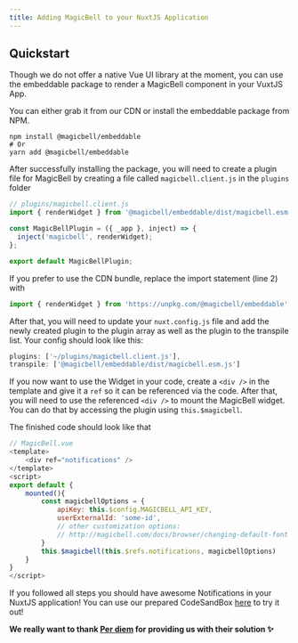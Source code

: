 ```yaml
---
title: Adding MagicBell to your NuxtJS Application
---
```


## Quickstart

Though we do not offer a native Vue UI library at the moment, you can use
the embeddable package to render a MagicBell component in your VuxtJS App.

You can either grab it from our CDN or install the embeddable package from NPM.

```shell hideHeader
npm install @magicbell/embeddable
# Or
yarn add @magicbell/embeddable
```

After successfully installing the package, you will need to create a plugin file for MagicBell by creating a file called `magicbell.client.js` in the `plugins` folder

```js
// plugins/magicbell.client.js
import { renderWidget } from '@magicbell/embeddable/dist/magicbell.esm.js';

const MagicBellPlugin = ({ _app }, inject) => {
  inject('magicbell', renderWidget);
};

export default MagicBellPlugin;
```

If you prefer to use the CDN bundle, replace the import statement (line 2) with

```javascript
import { renderWidget } from 'https://unpkg.com/@magicbell/embeddable';
```

After that, you will need to update your `nuxt.config.js` file and add the newly created plugin to the plugin array as well as the plugin to the transpile list. Your config should look like this:

```js
plugins: ['~/plugins/magicbell.client.js'],
transpile: ['@magicbell/embeddable/dist/magicbell.esm.js']
```

If you now want to use the Widget in your code, create a `<div />` in the template and give it a `ref` so it can be referenced via the code.
After that, you will need to use the referenced `<div />` to mount the MagicBell widget. You can do that by accessing the plugin using `this.$magicbell`.

The finished code should look like that

```javascript title=Vue
// MagicBell.vue
<template>
    <div ref="notifications" />
</template>
<script>
export default {
    mounted(){
        const magicbellOptions = {
            apiKey: this.$config.MAGICBELL_API_KEY,
            userExternalId: 'some-id',
            // other customization options:
            // http://magicbell.com/docs/browser/changing-default-font
        }
        this.$magicbell(this.$refs.notifications, magicbellOptions)
    }
}
</script>
```

If you followed all steps you should have awesome Notifications in your NuxtJS application!
You can use our prepared CodeSandBox [here](https://codesandbox.io/s/magicbell-with-nuxt-97uje?file=/components/MagicBell.vue) to try it out!

**We really want to thank [Per diem](https://www.tryperdiem.com/) for providing us with their solution ✨**
